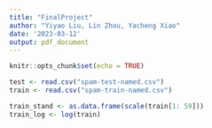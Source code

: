 ```yaml
---
title: "FinalProject"
author: "Yiyao Liu, Lin Zhou, Yacheng Xiao"
date: '2023-03-12'
output: pdf_document
---
```


```r
knitr::opts_chunk$set(echo = TRUE)
```

```r
test <- read.csv("spam-test-named.csv")
train <- read.csv("spam-train-named.csv")
```

```r
train_stand <- as.data.frame(scale(train[1: 59]))
train_log <- log(train)

```


